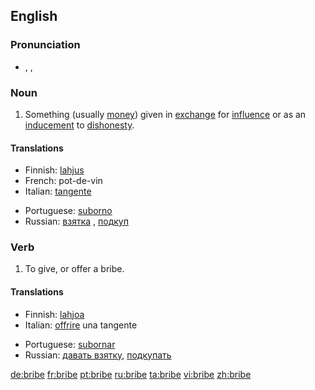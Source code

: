 ==English==

===Pronunciation===
*{{AHD|brīb}}, {{IPA|/braɪb/}}, {{SAMPA|/braIb/}}

===Noun===
{{en-noun}}

# Something (usually [[money]]) given in [[exchange]] for [[influence]] or as an [[inducement]] to [[dishonesty]].

====Translations====
{{top}}
*Finnish: [[lahjus]]
*French: pot-de-vin
*Italian: [[tangente]] {{f}}
{{mid}}
*Portuguese: [[suborno]]
*Russian: [[взятка]] {{f}}, [[подкуп]] {{m}}
{{bottom}}

===Verb===
{{en-verb|brib|ing}}

# To give, or offer a bribe.

====Translations====
{{top}}
*Finnish: [[lahjoa]]
*Italian: [[offrire]] una tangente
{{mid}}
*Portuguese: [[subornar]]
*Russian: [[давать взятку]], [[подкупать]]
{{bottom}}

[[de:bribe]]
[[fr:bribe]]
[[pt:bribe]]
[[ru:bribe]]
[[ta:bribe]]
[[vi:bribe]]
[[zh:bribe]]